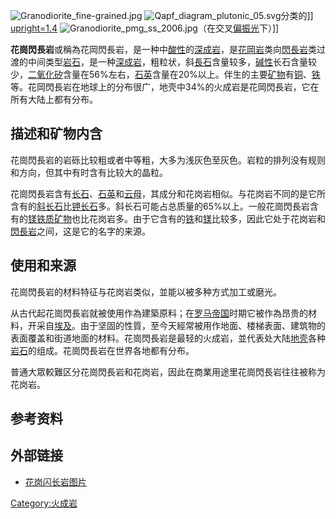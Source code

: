 [[File:Granodiorite_fine-grained.jpg|thumb]]
[[File:Qapf_diagram_plutonic_05.svg|thumb]]分类的{{le|QAPF图|QAPF diagram}}]]
[[File:Mineralogy_igneous_rocks_EN.svg|upright=1.4]]
[[Image:Granodiorite_pmg_ss_2006.jpg|thumb]]（在交叉[[偏振光|偏振光]]下）]]

'''花崗閃長岩'''或稱為花岡閃長岩，是一种中[[酸性|酸性]]的[[深成岩|深成岩]]，是[[花岡岩|花岡岩]]类向[[閃長岩|閃長岩]]类过渡的中间类型[[岩石|岩石]]，是一种[[深成岩|深成岩]]，粗粒状，斜[[長石|長石]]含量较多，[[碱性|碱性]]长石含量较少，[[二氧化矽|二氧化矽]]含量在56%左右，[[石英|石英]]含量在20%以上。伴生的主要[[矿物|矿物]]有[[铜|铜]]、[[铁|铁]]等。花岡閃長岩在地球上的分布很广，地壳中34%的火成岩是花岡閃長岩，它在所有大陆上都有分布。

==描述和矿物内含==
花崗閃長岩的岩砾比较粗或者中等粗，大多为浅灰色至灰色。岩粒的排列没有规则和方向，但其中有时含有比较大的晶粒。

花崗閃長岩含有[[长石|长石]]、[[石英|石英]]和[[云母|云母]]，其成分和花岗岩相似。与花岗岩不同的是它所含有的[[斜长石|斜长石]]比[[钾长石|钾长石]]多。斜长石可能占总质量的65%以上。一般花崗閃長岩含有的[[镁铁质矿物|镁铁质矿物]]也比花岗岩多。由于它含有的[[铁|铁]]和[[镁|镁]]比较多，因此它处于花岗岩和[[閃長岩|閃長岩]]之间，这是它的名字的来源。

==使用和来源==
花崗閃長岩的材料特征与花岗岩类似，並能以被多种方式加工或磨光。

从古代起花崗閃長岩就被使用作為建築原料；在[[罗马帝国|罗马帝国]]时期它被作為昂贵的材料，开采自[[埃及|埃及]]。由于坚固的性質，至今天經常被用作地面、楼梯表面、建筑物的表面覆盖和街道地面的材料。花崗閃長岩是最轻的火成岩，並代表处大陆[[地壳|地壳]]各种[[岩石|岩石]]的组成。花崗閃長岩在世界各地都有分布。

普通大眾較難区分花崗閃長岩和花岗岩，因此在商業用途里花崗閃長岩往往被称为花岗岩。

==参考资料==
<references/>

== 外部链接 ==
*[https://web.archive.org/web/20090310002318/http://digitalne.nju.edu.cn/museum/rock/igneous/acidic-1-2.htm 花岗闪长岩图片]

{{Igneous rocks}}

[[Category:火成岩|Category:火成岩]]